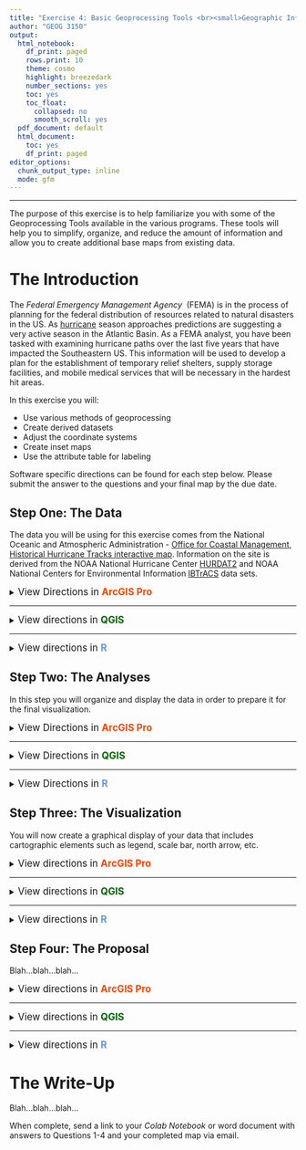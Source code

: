 ```yaml
---
title: "Exercise 4: Basic Geoprocessing Tools <br><small>Geographic Information Systems 1 Lab</small></br>"
author: "GEOG 3150"
output:
  html_notebook:
    df_print: paged
    rows.print: 10
    theme: cosmo
    highlight: breezedark
    number_sections: yes
    toc: yes
    toc_float:
      collapsed: no
      smooth_scroll: yes
  pdf_document: default
  html_document:
    toc: yes
    df_print: paged
editor_options:
  chunk_output_type: inline
  mode: gfm
---
```


```{=html}
<style type="text/css">

h1.title {
  font-size: 40px;
  font-family: "Times New Roman", Times, serif;
  color: DarkBlue;
  text-align: center;
}
h4.author { /* Header 4 - and the author and data headers use this too  */
  font-size: 20px;
  font-family: "Times New Roman", Times, serif;
  color: DarkBlue;
  text-align: center;
}

.zoom {
  transform-origin: 40% 50% 0;
  transition: transform .2s;
  margin: 0 auto;
}
.zoom img{
	width:auto;
	height:auto;	
}
.zoom:hover {
  transform: scale(2);
}

th, td {padding: 5px;}

</style>
```
<hr></hr>

The purpose of this exercise is to help familiarize you with some of the Geoprocessing Tools available in the various programs. These tools will help you to simplify, organize, and reduce the amount of information and allow you to create additional base maps from existing data.

# The Introduction

The _Federal Emergency Management Agency_&nbsp; (FEMA) is in the process of planning for the federal distribution of resources related to natural disasters in the US. As [hurricane](https://www.noaa.gov/news-release/noaa-predicts-another-active-atlantic-hurricane-season) season approaches predictions are suggesting a very active season in the Atlantic Basin. As a FEMA analyst, you have been tasked with examining hurricane paths over the last five years that have impacted the Southeastern US. This information will be used to develop a plan for the establishment of temporary relief shelters, supply storage facilities, and mobile medical services that will be necessary in the hardest hit areas.

In this exercise you will:

-   Use various methods of geoprocessing
-   Create derived datasets
-   Adjust the coordinate systems
-   Create inset maps
-   Use the attribute table for labeling

Software specific directions can be found for each step below. Please submit the answer to the questions and your final map by the due date.

## Step One: The Data

The data you will be using for this exercise comes from the National Oceanic and Atmospheric Administration - [Office for Coastal Management](https://coast.noaa.gov/), [Historical Hurricane Tracks interactive map](https://coast.noaa.gov/hurricanes/). Information on the site is derived from the NOAA National Hurricane Center [HURDAT2](https://www.nhc.noaa.gov/data/#hurdat) and NOAA National Centers for Environmental Information [IBTrACS](https://www.ncdc.noaa.gov/ibtracs/) data sets.

<details>
<summary><big>View Directions in <b> [ArcGIS Pro]{style="color:#ff4500"} </b></big></summary>

As you have done with each of the previous exercises, Exercise 2 and Exercise 3, you will begin by launching **[ArcGIS Pro]{style="color:#ff4500"}** from the start menu or dekstop shortcut. Select **Map** from _New > Blank Templates_ and on the resulting screen provide a name and location for your project. Remember it would be beneficial to keep all of these exercises in a single folder on your computer. 

With your screen now displaying the _World Topographic Map_&nbsp; and _World Hillshade_&nbsp; in the table of contents, navigate to GitHub and download **[all datasets for this exercise here](https://github.com/chrismgentry/GIS1-Exercise-4/tree/main/Data)** to your project folder and extract the data. If you have any questions on how to retrieve and extract the data refer to [Exercise 2, Step 1](https://chrismgentry.github.io/GIS1-Exercise-2/#11_Step_One:_The_Data) for detailed instructions.

Add the _states_, _counties_, and all _hurricanes_&nbsp; datasets to the map view. Remember that the layers in your _Table of Contents_&nbsp; are drawn in the order they appear. So the first item on the list will be the first show, followed, by the second and so on. Therefore, if you want certain datasets to be visible above all others it should be located at the top. For polygons, you can edit the fill and transparency (found under the appearance tab in effects) to allow for items underneath to be scene. For example, in the image below, the hurricane tracts are ordered by year and are situated on top of the county and state polygons. If the polygons were drawn first, the hurricane tracts would not be shown once they make landfall. In this example, the states polygons are displayed with a hollow fill and white border to allow for the counties to show through with their black borders.

<p align="center"><div class="zoom"><img src= "Images/arcgis-ex4-data.jpg" alt="Ex4 Datasets" style="width:100%"></div></p>

Refer back to previous exercises to review how to change the symbology for a given dataset. You should experiment with different order, fill, and transparencies to customize your view of the data.

Because FEMA is only interested in counties impacted by hurricanes, you need to select only the states that are intersected by the tracts. There are several ways to subset data in [ArcGIS Pro]{style="color:#ff4500"}. For this example we can select counties by name through a structured query language (SQL), we can use graphical tools to select data, and we can use geoprocessing tools to subset the data. Because this is a learning module, you will be learning several different techniques. While this might not necessarily be the quickest method, the purpose of this exercise is to introduce you to several tools you can use as appropriate in future projects. 

To continue gathering data for this exercise you are first going to isolate the data you want to select. In the _Table of Contents_ click the **List by Selection** button <img src= "Images/arcgis-list-selection-button.jpg" alt="List by Selection" width = "20" height = "20"> to show a list of the selectable datasets in the project. Because you should have a number of datasets in the project, to isolate only the states file, right-click on the _USA_States_Continental_&nbsp; and chose "Make this the only selectable layer". 

<p align="center"><div class="zoom"><img src= "Images/arcgis-make-selectable.png" alt="Make data selectable" style="width:100%"></div></p>

To begin, click the drop-down menu for _Select_&nbsp; on the _Map Tab_&nbsp; and choose **Lasso** from the drop-down menu and and use the cursor to draw a circle encompassing Alabama, Arkansas, Delaware, Florida, Georgia, Illinois, Indiana, Kentucky, Louisiana, Maryland, Mississippi, Missouri, New Jersey, North Carolina, Ohio, Pennsylvania, South Carolina, Tennessee, Virginia, and West Virginia. Your circle does not need to include all of the state, just a small portion. See the example below:

<p align="center"><div class="zoom"><img src= "Images/arcgis-lasso-select.png" alt="Lasso Select Tool" style="width:100%"></div></p>

With the states selected, return the Table of Contents to the "List by Drawing Order" button <img src= "Images/arcgis-list-draw-button.jpg" alt="List by Drawing Order" width = "20" height = "20"> and right-click on the _USA_States_Continental_&nbsp; dataset and choose **Data > Export Features** from the menu. In the resulting menu include the following options and click OK:

- _Input Features_ = USA_States_Continental
- _Output Location_ = Select a folder for the export. It it important that you do not click into the folder, simply click once to select and click OK (see example).
- _Output Name_ = choose a name for your file and add .shp behind it to create a shapefile.

<p align="center"><div class="zoom"><img src= "Images/arcgis-export-data.png" alt="Export Data" style="width:100%"></div></p>

When finished you should have the file added to your project. Another technique to isolate data is by using the **Clip** analysis tool. This tool can be used to cut out a piece of one dataset using one or more of the features in another dataset as a "cookie cutter". This is useful for creating a new dataset that contains a geographic subset of the features in another larger dataset.

<p align="center"><img src= "Images/arcgis-clip-illustration.png" alt="ArcGIS Pro Clip Illustration" width="515" height="202"><figcaption><small><b>Illustration from https://pro.arcgis.com/en/pro-app/latest/tool-reference/analysis/clip.htm</b></small></figcaption></p>

Under the _Analysis Tab_, click the **Tools** button <img src= "Images/arcgis-toolbox-button.jpg" alt="Geoprocessing Tools" width="20" height="20"> to open a geoprocessing search menu. In the search box at the top of the menu type in the word **Clip** and click enter. The first option will show "**Clip** (Analysis Tools)". Click on the tool to open the associated menu. In the new menu choose the following options from the drop-down menus and click Run :

- _Input Features_ = USA_Counties
- _Clip Features_ = ex4_States (or the name of the file for the selected states in the previous step)
- _Output Feature Class_ = choose a name for your file and add .shp behind it to create a shapefile.

<p align="center"><div class="zoom"><img src= "Images/arcgis-clip-tool.png" alt="Clip Analysis Tool" style="width:100%"></div></p>

This will create a dataset containing only the counties that are included within the states used as the selection. While the colors were altered to highlight the changes and additions to the project, you should now see a new dataset in your Table of Contents that only contains those counties. 

<p align="center"><div class="zoom"><img src= "Images/arcgis-clipped-data.png" alt="Clipped Counties" style="width:100%"></div></p>

Finally, while having the individual hurricane tracts can be important, for the purposes of this exercise you are going to use the **Merge** tool to combined all of the individual hurricane tracts into a single dataset. Similar to the previous step, click on the _Tools_&nbsp; button on the Analysis Tab and search for **Merge**. Click on **Merge** (Data Management Tool) and in the new window choose the following options from the drop-down menu and click run:

- _Input Datasets_ = Either from the drop-down menu or the _add many button_&nbsp; <img src= "Images/arcgis-add-many-button.jpg" alt="Add Many" width = "10" height = "10"> select all of the individual hurricane tracts. If using the "add many" button you will need to click the "add" link in the bottom right-hand corner of the input. If you use the drop-down menu the data will add automatically
- _Output Dataset_ = choose a name for your file and add .shp behind it to create a shapefile.

<p align="center"><div class="zoom"><img src= "Images/arcgis-clipped-data.png" alt="Clipped Counties" style="width:100%"></div></p>

<big><b>Question No. 1</b></big>
<blockquote>
How many individual tract segments are contained in the merged hurricane dataset?
</blockquote>

</details>
<hr></hr>

<details>
<summary><big>View directions in <b> [QGIS]{style="color: #006400"} </b></big></summary>

Blah...blah...blah...

<big><b>Question No. 1</b></big>
<blockquote>
_Insert Text Here_
</blockquote>

</details>
<hr></hr>

<details><summary><big>View directions in <b> [R]{style="color: #6495ED"} </b></span></big></summary>
Before you begin, you will need to open the [Ex2 Colab Notebook](https://github.com/chrismgentry/GIS1-Exercise-9/blob/main/GIS1_EX9.ipynb) and insert **tocolab** after _github_ in the URL to open in the _Colab Environment_. As you have seen before, R requires various packages to complete certain analyses. In this exercise you will be using **tidyverse, OpenStreetMaps, ggfortify, maptools, and rgeos**. To install and load the packages we will use the following script:

Blah...blah...blah...

<big><b>Question No. 1</b></big>
<blockquote>
_Insert Text Here_
</blockquote>

</details>

## Step Two: The Analyses

In this step you will organize and display the data in order to prepare it for the final visualization.

<details>
<summary><big>View Directions in <b> [ArcGIS Pro]{style="color:#ff4500"} </b></big></summary>

Blah...blah...blah...

<big><b>Question No. 2</b></big>
<blockquote>
_Insert Text Here_
</blockquote>

</details>
<hr></hr>

<details>
<summary><big>View Directions in <b> [QGIS]{style="color:#006400"} </b></big></summary>

Blah...blah...blah...

<big><b>Question No. 2</b></big>
<blockquote>
_Insert Text Here_
</blockquote>

</details>
<hr></hr>

<details>
<summary><big>View Directions in <b> [R]{style="color:#6495ED"} </b></big></summary>

Blah...blah...blah...

<big><b>Question No. 2</b></big>
<blockquote>
_Insert Text Here_
</blockquote>

</details>

## Step Three: The Visualization

You will now create a graphical display of your data that includes cartographic elements such as legend, scale bar, north arrow, etc.

<details><summary><big>View directions in <b> [ArcGIS Pro]{style="color:#ff4500"} </b></span></big></summary>

Blah...blah...blah...

<big><b>Question No. 3</b></big>
<blockquote>
_Insert Text Here_
</blockquote>

</details>
<hr></hr>

<details><summary><big>View directions in <b> [QGIS]{style="color:#006400"} </b></span></big></summary>

Blah...blah...blah...

<big><b>Question No. 3</b></big>
<blockquote>
_Insert Text Here_
</blockquote>

</details>
<hr></hr>

<details><summary><big>View directions in <b> [R]{style="color:#6495ED"} </b></span></big></summary>

Blah...blah...blah...

<big><b>Question No. 3</b></big>
<blockquote>
_Insert Text Here_
</blockquote>

</details>

## Step Four: The Proposal

Blah...blah...blah...

<details><summary><big>View directions in <b> [ArcGIS Pro]{style="color:#ff4500"} </b></span></big></summary>

Blah...blah...blah...

<big><b>Question No. 4</b></big>
<blockquote>
_Insert Text Here_
</blockquote>

</details>
<hr></hr>

<details><summary><big>View directions in <b> [QGIS]{style="color:#006400"} </b></span></big></summary>

Blah...blah...blah...

<big><b>Question No. 4</b></big>
<blockquote>
_Insert Text Here_
</blockquote>

</details>
<hr></hr>

<details><summary><big>View directions in <b> [R]{style="color:#6495ED"} </b></span></big></summary>

Blah...blah...blah...

<big><b>Question No. 4</b></big>
<blockquote>
_Insert Text Here_
</blockquote>

</details>

# The Write-Up

Blah...blah...blah...

When complete, send a link to your _Colab Notebook_ or word document with answers to Questions 1-4 and your completed map via email.